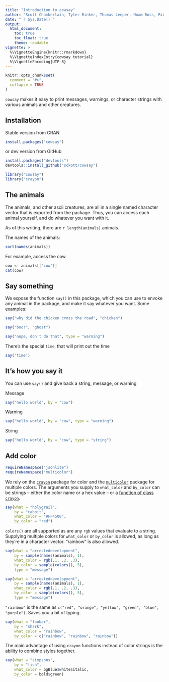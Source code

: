 ```yaml
---
title: "Introduction to cowsay"
author: "Scott Chamberlain, Tyler Rinker, Thomas Leeper, Noam Ross, Rich FitzJohn, Kiyoko Gotanda, Carson Sievert, Andy Teucher, Karl Broman, Franz-Sebastian Krah, Lucy D'Agostino McGowan, Guangchuang Yu, Paolo Sonego, and Philipp Boersch-Supan"
date: "`r Sys.Date()`"
output:
  html_document:
    toc: true
    toc_float: true
    theme: readable
vignette: >
  %\VignetteEngine{knitr::rmarkdown}
  %\VignetteIndexEntry{cowsay tutorial}
  %\VignetteEncoding{UTF-8}
---
```


```r
knitr::opts_chunk$set(
  comment = "#>",
  collapse = TRUE
)
```

`cowsay` makes it easy to print messages, warnings, or character strings with various animals and other creatures.

## Installation

Stable version from CRAN

```r
install.packages("cowsay")
```

or dev version from GitHub

```r
install.packages("devtools")
devtools::install_github("sckott/cowsay")
```

```r
library("cowsay")
library("crayon")
```

## The animals

The animals, and other ascii creatures, are all in a single named character vector that is exported from the package. Thus, you can access each animal yourself, and do whatever you want with it. 

As of this writing, there are `r length(animals)` animals.

The names of the animals:

```r
sort(names(animals))
```

For example, access the cow

```r
cow <- animals[['cow']]
cat(cow)
```

## Say something

We expose the function `say()` in this package, which you can use to envoke any animal in the package, and make it say whatever you want. Some examples:

```r
say("why did the chicken cross the road", "chicken")
```

```r
say("boo!", "ghost")
```

```r
say("nope, don't do that", type = "warning")
```

There's the special `time`, that will print out the time

```r
say('time')
```

## It's how you say it

You can use `say()` and give back a string, message, or warning

Message

```r
say("hello world", by = "cow")
```

Warning

```r
say("hello world", by = "cow", type = "warning")
```

String

```r
say("hello world", by = "cow", type = "string")
```


## Add color

```r
requireNamespace("jsonlite")
requireNamespace("multicolor")
```


We rely on the [`crayon`](https://github.com/r-lib/crayon) package for color and the [`multicolor`](https://github.com/aedobbyn/multicolor) package for multiple colors. The arguments you supply to `what_color` and `by_color` can be strings -- either the color name or a hex value -- or a [function of class `crayon`](https://github.com/r-lib/crayon#styles).


```r
say(what = "holygrail",
    by = "rabbit",
    what_color = "#FF4500",
    by_color = "red")
```


`colors()` are all supported as are any `rgb` values that evaluate to a string. Supplying multiple colors for `what_color` or `by_color` is allowed, as long as they're in a character vector. "rainbow" is also allowed.

```r
say(what = "arresteddevelopment", 
    by = sample(names(animals), 1),
    what_color = rgb(.1, .2, .3),
    by_color = sample(colors(), 5),
    type = "message")
```


```r
say(what = "arresteddevelopment", 
    by = sample(names(animals), 1),
    what_color = rgb(.1, .2, .3),
    by_color = sample(colors(), 5),
    type = "message")
```

`"rainbow"` is the same as `c("red", "orange", "yellow", "green", "blue", "purple")`. Saves you a bit of typing.

```r
say(what = "foobar",
    by = "shark",
    what_color = "rainbow",
    by_color = c("rainbow", "rainbow", "rainbow"))
```

The main advantage of using `crayon` functions instead of color strings is the ability to combine styles together.

```r
say(what = "simpsons",
    by = "fish",
    what_color = bgBlue$white$italic,
    by_color = bold$green)
```
